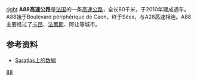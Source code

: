 [[文件:Autoroute_A88_-_plan.png|right]]
'''A88高速公路'''是[[法国|法国]]的一条[[高速公路|高速公路]]，全长80千米，于2010年建成通车。A88始于Boulevard périphérique de Caen，终于Sées，与A28高速相连。A88主要经过了[[卡昂|卡昂]]、[[法莱斯|法莱斯]]、阿让等城市。

==参考资料==
*[http://saratlas.free.fr/index.php?page=autoroute&route=a88&lang=fr Saratlas上的数据]{{Wayback|url=http://saratlas.free.fr/index.php?page=autoroute&route=a88&lang=fr |date=20160303191956 }}{{fr}}

{{法国高速公路}}
[[Category:法国高速公路|88]]